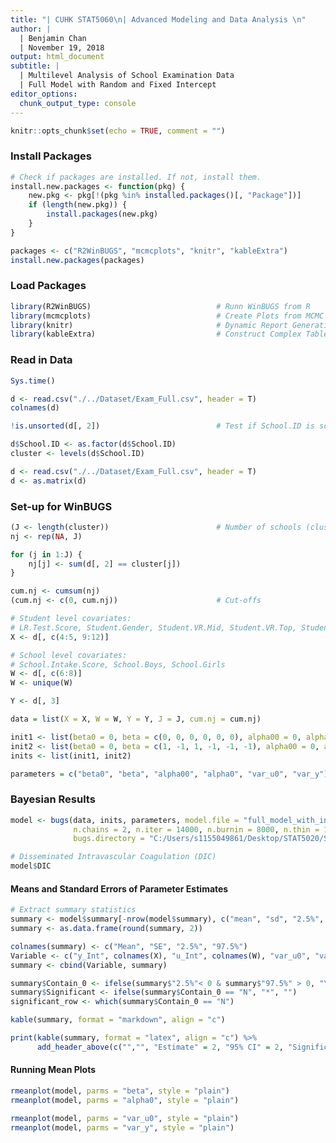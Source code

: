 ```yaml
---
title: "| CUHK STAT5060\n| Advanced Modeling and Data Analysis \n"
author: |
  | Benjamin Chan
  | November 19, 2018
output: html_document
subtitle: |
  | Multilevel Analysis of School Examination Data
  | Full Model with Random and Fixed Intercept
editor_options:
  chunk_output_type: console
---
```


```r
knitr::opts_chunk$set(echo = TRUE, comment = "")
```

### Install Packages
```r
# Check if packages are installed. If not, install them.
install.new.packages <- function(pkg) {
    new.pkg <- pkg[!(pkg %in% installed.packages()[, "Package"])]
    if (length(new.pkg)) {
        install.packages(new.pkg)
    }
}

packages <- c("R2WinBUGS", "mcmcplots", "knitr", "kableExtra")
install.new.packages(packages)
```

### Load Packages
```r
library(R2WinBUGS)                            # Runn WinBUGS from R
library(mcmcplots)                            # Create Plots from MCMC Output
library(knitr)                                # Dynamic Report Generation
library(kableExtra)                           # Construct Complex Table and Pipe Syntax
```

### Read in Data
```r
Sys.time()

d <- read.csv("./../Dataset/Exam_Full.csv", header = T)
colnames(d)

!is.unsorted(d[, 2])                          # Test if School.ID is sorted in increasing order

d$School.ID <- as.factor(d$School.ID)
cluster <- levels(d$School.ID)

d <- read.csv("./../Dataset/Exam_Full.csv", header = T)
d <- as.matrix(d)
```

### Set-up for WinBUGS
```r
(J <- length(cluster))                        # Number of schools (clusters)
nj <- rep(NA, J)

for (j in 1:J) {
    nj[j] <- sum(d[, 2] == cluster[j])
}

cum.nj <- cumsum(nj)
(cum.nj <- c(0, cum.nj))                      # Cut-offs

# Student level covariates:
# LR.Test.Score, Student.Gender, Student.VR.Mid, Student.VR.Top, Student.Band.Mid, Student.Band.Top
X <- d[, c(4:5, 9:12)]

# School level covariates:
# School.Intake.Score, School.Boys, School.Girls
W <- d[, c(6:8)]
W <- unique(W)

Y <- d[, 3]

data = list(X = X, W = W, Y = Y, J = J, cum.nj = cum.nj)

init1 <- list(beta0 = 0, beta = c(0, 0, 0, 0, 0, 0), alpha00 = 0, alpha0 = c(0, 0, 0), phi0 = 1, psi = 1)
init2 <- list(beta0 = 0, beta = c(1, -1, 1, -1, -1, -1), alpha00 = 0, alpha0 = c(1, -1, 1), phi0 = 0.5, psi = 0.5)
inits <- list(init1, init2)

parameters = c("beta0", "beta", "alpha00", "alpha0", "var_u0", "var_y")
```

### Bayesian Results
```r
model <- bugs(data, inits, parameters, model.file = "full_model_with_intercept.txt", 
              n.chains = 2, n.iter = 14000, n.burnin = 8000, n.thin = 1, DIC = TRUE,
              bugs.directory = "C:/Users/s1155049861/Desktop/STAT5020/Source/WinBUGS14/")

# Disseminated Intravascular Coagulation (DIC)
model$DIC
```

#### Means and Standard Errors of Parameter Estimates
```r
# Extract summary statistics
summary <- model$summary[-nrow(model$summary), c("mean", "sd", "2.5%", "97.5%")]
summary <- as.data.frame(round(summary, 2))

colnames(summary) <- c("Mean", "SE", "2.5%", "97.5%")
Variable <- c("y_Int", colnames(X), "u_Int", colnames(W), "var_u0", "var_y")
summary <- cbind(Variable, summary)

summary$Contain_0 <- ifelse(summary$"2.5%"< 0 & summary$"97.5%" > 0, "Y", "N")
summary$Significant <- ifelse(summary$Contain_0 == "N", "*", "")
significant_row <- which(summary$Contain_0 == "N")

kable(summary, format = "markdown", align = "c")

print(kable(summary, format = "latex", align = "c") %>%
      add_header_above(c("","", "Estimate" = 2, "95% CI" = 2, "Significance" = 2)))
```

#### Running Mean Plots
```r
rmeanplot(model, parms = "beta", style = "plain")
rmeanplot(model, parms = "alpha0", style = "plain")

rmeanplot(model, parms = "var_u0", style = "plain")
rmeanplot(model, parms = "var_y", style = "plain")
```
